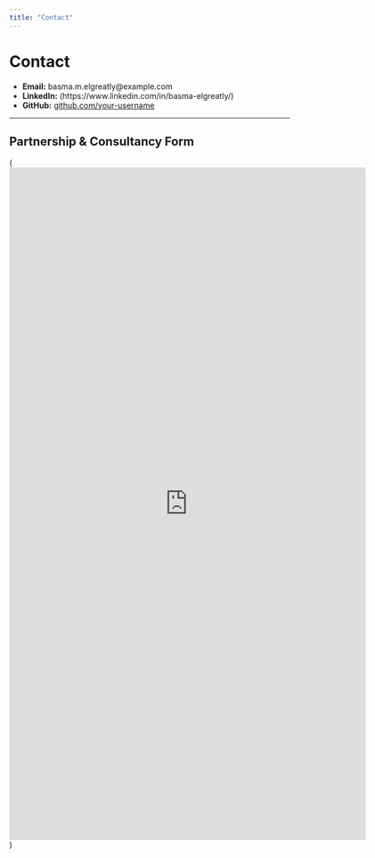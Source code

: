 ```yaml
---
title: "Contact"
---
```


# Contact

- **Email:** basma.m.elgreatly@example.com  
- **LinkedIn:** (https://www.linkedin.com/in/basma-elgreatly/)  
- **GitHub:** [github.com/your-username](https://github.com/your-username)  

---

## Partnership & Consultancy Form

(<iframe src="https://docs.google.com/forms/d/e/1FAIpQLSdAVZtCEi0E85kcebEjUYPv7qVvE2LyxeFcInfrxycsw4cxVQ/viewform?embedded=true" width="640" height="1208" frameborder="0" marginheight="0" marginwidth="0">Loading…</iframe>)

<div style="margin-top: 1rem;">
  <iframe
    width="100%"
    height="900"
    frameborder="0"
    marginheight="0"
    marginwidth="0"
    loading="lazy">
    Loading…
  </iframe>
</div>



